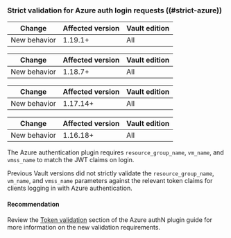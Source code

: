 ### Strict validation for Azure auth login requests ((#strict-azure))

<!-- BEGIN: Vault:=v1.19.x -->

| Change       | Affected version | Vault edition
| ------------ | ---------------- | -------------
| New behavior | 1.19.1+          | All

<!-- END: Vault:=v1.19.x -->

<!-- BEGIN: Vault:=v1.18.x -->

| Change       | Affected version | Vault edition
| ------------ | ---------------- | -------------
| New behavior | 1.18.7+          | All

<!-- END: Vault:=v1.18.x -->

<!-- BEGIN: Vault:=v1.17.x -->

| Change       | Affected version | Vault edition
| ------------ | ---------------- | -------------
| New behavior | 1.17.14+          | All

<!-- END: Vault:=v1.17.x -->

<!-- BEGIN: Vault:=v1.16.x -->

| Change       | Affected version | Vault edition
| ------------ | ---------------- | -------------
| New behavior | 1.16.18+          | All

<!-- END: Vault:=v1.16.x -->

The Azure authentication plugin requires `resource_group_name`, `vm_name`, and
`vmss_name` to match the JWT claims on login.

Previous Vault versions did not strictly validate the `resource_group_name`,
`vm_name`, and `vmss_name` parameters against the relevant token claims for
clients logging in with Azure authentication.


#### Recommendation

Review the [Token validation](/vault/docs/auth/azure#token-validation) section
of the Azure authN plugin guide for more information on the new validation
requirements.